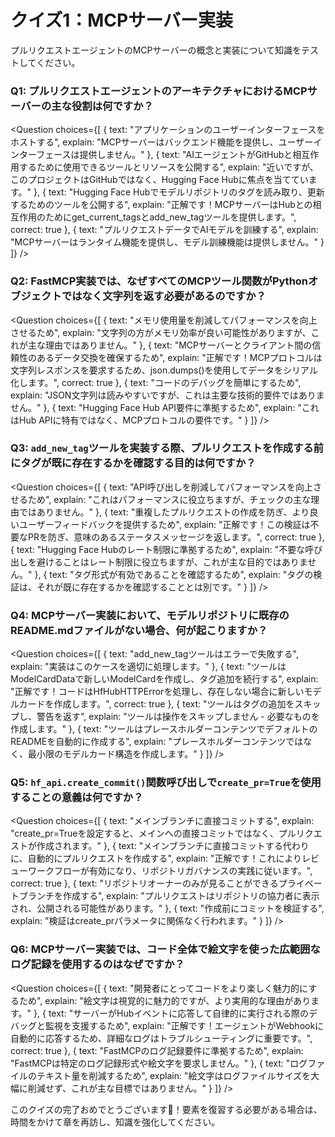 # クイズ1：MCPサーバー実装

プルリクエストエージェントのMCPサーバーの概念と実装について知識をテストしてください。

### Q1: プルリクエストエージェントのアーキテクチャにおけるMCPサーバーの主な役割は何ですか？

<Question
  choices={[
    {
      text: "アプリケーションのユーザーインターフェースをホストする",
      explain: "MCPサーバーはバックエンド機能を提供し、ユーザーインターフェースは提供しません。"
    },
    {
      text: "AIエージェントがGitHubと相互作用するために使用できるツールとリソースを公開する",
      explain: "近いですが、このプロジェクトはGitHubではなく、Hugging Face Hubに焦点を当てています。"
    },
    {
      text: "Hugging Face Hubでモデルリポジトリのタグを読み取り、更新するためのツールを公開する",
      explain: "正解です！MCPサーバーはHubとの相互作用のためにget_current_tagsとadd_new_tagツールを提供します。",
      correct: true
    },
    {
      text: "プルリクエストデータでAIモデルを訓練する",
      explain: "MCPサーバーはランタイム機能を提供し、モデル訓練機能は提供しません。"
    }
  ]}
/>

### Q2: FastMCP実装では、なぜすべてのMCPツール関数がPythonオブジェクトではなく文字列を返す必要があるのですか？

<Question
  choices={[
    {
      text: "メモリ使用量を削減してパフォーマンスを向上させるため",
      explain: "文字列の方がメモリ効率が良い可能性がありますが、これが主な理由ではありません。"
    },
    {
      text: "MCPサーバーとクライアント間の信頼性のあるデータ交換を確保するため",
      explain: "正解です！MCPプロトコルは文字列レスポンスを要求するため、json.dumps()を使用してデータをシリアル化します。",
      correct: true
    },
    {
      text: "コードのデバッグを簡単にするため",
      explain: "JSON文字列は読みやすいですが、これは主要な技術的要件ではありません。"
    },
    {
      text: "Hugging Face Hub API要件に準拠するため",
      explain: "これはHub APIに特有ではなく、MCPプロトコルの要件です。"
    }
  ]}
/>

### Q3: `add_new_tag`ツールを実装する際、プルリクエストを作成する前にタグが既に存在するかを確認する目的は何ですか？

<Question
  choices={[
    {
      text: "API呼び出しを削減してパフォーマンスを向上させるため",
      explain: "これはパフォーマンスに役立ちますが、チェックの主な理由ではありません。"
    },
    {
      text: "重複したプルリクエストの作成を防ぎ、より良いユーザーフィードバックを提供するため",
      explain: "正解です！この検証は不要なPRを防ぎ、意味のあるステータスメッセージを返します。",
      correct: true
    },
    {
      text: "Hugging Face Hubのレート制限に準拠するため",
      explain: "不要な呼び出しを避けることはレート制限に役立ちますが、これが主な目的ではありません。"
    },
    {
      text: "タグ形式が有効であることを確認するため",
      explain: "タグの検証は、それが既に存在するかを確認することとは別です。"
    }
  ]}
/>

### Q4: MCPサーバー実装において、モデルリポジトリに既存のREADME.mdファイルがない場合、何が起こりますか？

<Question
  choices={[
    {
      text: "add_new_tagツールはエラーで失敗する",
      explain: "実装はこのケースを適切に処理します。"
    },
    {
      text: "ツールはModelCardDataで新しいModelCardを作成し、タグ追加を続行する",
      explain: "正解です！コードはHfHubHTTPErrorを処理し、存在しない場合に新しいモデルカードを作成します。",
      correct: true
    },
    {
      text: "ツールはタグの追加をスキップし、警告を返す",
      explain: "ツールは操作をスキップしません - 必要なものを作成します。"
    },
    {
      text: "ツールはプレースホルダーコンテンツでデフォルトのREADMEを自動的に作成する",
      explain: "プレースホルダーコンテンツではなく、最小限のモデルカード構造を作成します。"
    }
  ]}
/>

### Q5: `hf_api.create_commit()`関数呼び出しで`create_pr=True`を使用することの意義は何ですか？

<Question
  choices={[
    {
      text: "メインブランチに直接コミットする",
      explain: "create_pr=Trueを設定すると、メインへの直接コミットではなく、プルリクエストが作成されます。"
    },
    {
      text: "メインブランチに直接コミットする代わりに、自動的にプルリクエストを作成する",
      explain: "正解です！これによりレビューワークフローが有効になり、リポジトリガバナンスの実践に従います。",
      correct: true
    },
    {
      text: "リポジトリオーナーのみが見ることができるプライベートブランチを作成する",
      explain: "プルリクエストはリポジトリの協力者に表示され、公開される可能性があります。"
    },
    {
      text: "作成前にコミットを検証する",
      explain: "検証はcreate_prパラメータに関係なく行われます。"
    }
  ]}
/>

### Q6: MCPサーバー実装では、コード全体で絵文字を使った広範囲なログ記録を使用するのはなぜですか？

<Question
  choices={[
    {
      text: "開発者にとってコードをより楽しく魅力的にするため",
      explain: "絵文字は視覚的に魅力的ですが、より実用的な理由があります。"
    },
    {
      text: "サーバーがHubイベントに応答して自律的に実行される際のデバッグと監視を支援するため",
      explain: "正解です！エージェントがWebhookに自動的に応答するため、詳細なログはトラブルシューティングに重要です。",
      correct: true
    },
    {
      text: "FastMCPのログ記録要件に準拠するため",
      explain: "FastMCPは特定のログ記録形式や絵文字を要求しません。"
    },
    {
      text: "ログファイルのテキスト量を削減するため",
      explain: "絵文字はログファイルサイズを大幅に削減せず、これが主な目標ではありません。"
    }
  ]}
/>

このクイズの完了おめでとうございます🥳！要素を復習する必要がある場合は、時間をかけて章を再訪し、知識を強化してください。 